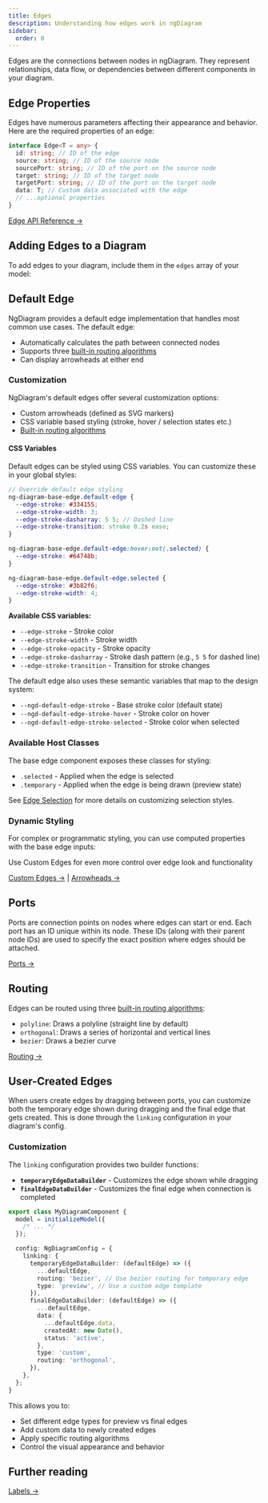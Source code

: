 ```yaml
---
title: Edges
description: Understanding how edges work in ngDiagram
sidebar:
  order: 0
---
```



Edges are the connections between nodes in ngDiagram. They represent relationships, data flow, or dependencies between different components in your diagram.

## Edge Properties

Edges have numerous parameters affecting their appearance and behavior.
Here are the required properties of an edge:

```typescript
interface Edge<T = any> {
  id: string; // ID of the edge
  source: string; // ID of the source node
  sourcePort: string; // ID of the port on the source node
  target: string; // ID of the target node
  targetPort: string; // ID of the port on the target node
  data: T; // Custom data associated with the edge
  // ...optional properties
}
```

[Edge API Reference →](/docs/api/types/edge)

## Adding Edges to a Diagram

To add edges to your diagram, include them in the `edges` array of your model:

<CodeSnippet relativePath="edges/edges/diagram.component.ts" sectionId="adding-edges" />

## Default Edge

NgDiagram provides a default edge implementation that handles most common use cases. The default edge:

- Automatically calculates the path between connected nodes
- Supports three [built-in routing algorithms](/docs/internals/edges/routing)
- Can display arrowheads at either end

### Customization

NgDiagram's default edges offer several customization options:

- Custom arrowheads (defined as SVG markers)
- CSS variable based styling (stroke, hover / selection states etc.)
- [Built-in routing algorithms](/docs/internals/edges/routing)


<DefaultEdge />

<CodeSnippet relativePath="edges/edges/default-edge/diagram.component.ts" />

#### CSS Variables

Default edges can be styled using CSS variables. You can customize these in your global styles:

```scss
// Override default edge styling
ng-diagram-base-edge.default-edge {
  --edge-stroke: #334155;
  --edge-stroke-width: 3;
  --edge-stroke-dasharray: 5 5; // Dashed line
  --edge-stroke-transition: stroke 0.2s ease;
}

ng-diagram-base-edge.default-edge:hover:not(.selected) {
  --edge-stroke: #64748b;
}

ng-diagram-base-edge.default-edge.selected {
  --edge-stroke: #3b82f6;
  --edge-stroke-width: 4;
}
```

**Available CSS variables:**

- `--edge-stroke` - Stroke color
- `--edge-stroke-width` - Stroke width
- `--edge-stroke-opacity` - Stroke opacity
- `--edge-stroke-dasharray` - Stroke dash pattern (e.g., `5 5` for dashed line)
- `--edge-stroke-transition` - Transition for stroke changes

The default edge also uses these semantic variables that map to the design system:

- `--ngd-default-edge-stroke` - Base stroke color (default state)
- `--ngd-default-edge-stroke-hover` - Stroke color on hover
- `--ngd-default-edge-stroke-selected` - Stroke color when selected

### Available Host Classes

The base edge component exposes these classes for styling:

- `.selected` - Applied when the edge is selected
- `.temporary` - Applied when the edge is being drawn (preview state)

See [Edge Selection](/docs/internals/edges/selection) for more details on customizing selection styles.

### Dynamic Styling

For complex or programmatic styling, you can use computed properties with the base edge inputs:

<CodeSnippet relativePath="edges/edge-selection/dynamic-edge/dynamic-edge.component.ts" />

Use Custom Edges for even more control over edge look and functionality

[Custom Edges →](/docs/internals/edges/custom-edges) | [Arrowheads →](/docs/internals/edges/arrowheads)

## Ports

Ports are connection points on nodes where edges can start or end.
Each port has an ID unique within its node.
These IDs (along with their parent node IDs) are used to specify the exact position where edges should be attached.

<CodeSnippet relativePath="edges/edges/diagram.component.ts" sectionId="ports" />

[Ports →](/docs/internals/nodes/ports)

## Routing

Edges can be routed using three [built-in routing algorithms](/docs/internals/edges/routing):

- `polyline`: Draws a polyline (straight line by default)
- `orthogonal`: Draws a series of horizontal and vertical lines
- `bezier`: Draws a bezier curve


<Routing />

[Routing →](/docs/internals/edges/routing)

## User-Created Edges

When users create edges by dragging between ports, you can customize both the temporary edge shown during dragging and the final edge that gets created. This is done through the `linking` configuration in your diagram's config.

### Customization

The `linking` configuration provides two builder functions:

- **`temporaryEdgeDataBuilder`** - Customizes the edge shown while dragging
- **`finalEdgeDataBuilder`** - Customizes the final edge when connection is completed

```typescript
export class MyDiagramComponent {
  model = initializeModel({
    /* ... */
  });

  config: NgDiagramConfig = {
    linking: {
      temporaryEdgeDataBuilder: (defaultEdge) => ({
        ...defaultEdge,
        routing: 'bezier', // Use bezier routing for temporary edge
        type: 'preview', // Use a custom edge template
      }),
      finalEdgeDataBuilder: (defaultEdge) => ({
        ...defaultEdge,
        data: {
          ...defaultEdge.data,
          createdAt: new Date(),
          status: 'active',
        },
        type: 'custom',
        routing: 'orthogonal',
      }),
    },
  };
}
```

This allows you to:

- Set different edge types for preview vs final edges
- Add custom data to newly created edges
- Apply specific routing algorithms
- Control the visual appearance and behavior

## Further reading

[Labels →](/docs/internals/edges/labels)
